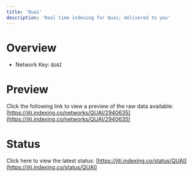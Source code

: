 ```yaml
---
title: 'Quai'
description: 'Real time indexing for Quai; delivered to you'
---
```


# Overview
- Network Key: `QUAI`

# Preview
Click the following link to view a preview of the raw data available: [https://jiti.indexing.co/networks/QUAI/2940635](https://jiti.indexing.co/networks/QUAI/2940635)

# Status
Click here to view the latest status: [https://jiti.indexing.co/status/QUAI](https://jiti.indexing.co/status/QUAI)
